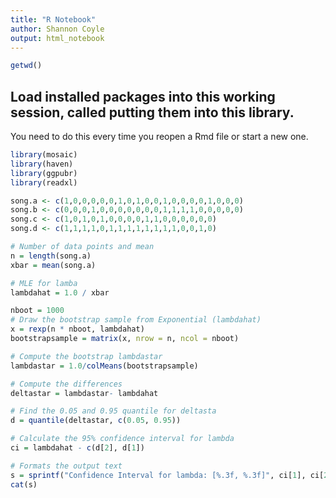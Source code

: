 ---
title: "R Notebook"
author: Shannon Coyle
output: html_notebook
---

```{r}
getwd()

```

## Load installed packages into this working session, called putting them into this library.
You need to do this every time you reopen a Rmd file or start a new one.
```{r, message=FALSE}
library(mosaic)
library(haven)
library(ggpubr)
library(readxl)
```

```{r}
song.a <- c(1,0,0,0,0,0,1,0,1,0,0,1,0,0,0,0,1,0,0,0)
song.b <- c(0,0,0,1,0,0,0,0,0,0,0,1,1,1,1,0,0,0,0,0)
song.c <- c(1,0,1,0,1,0,0,0,0,1,1,0,0,0,0,0,0)
song.d <- c(1,1,1,1,0,1,1,1,1,1,1,1,1,0,0,1,0)

# Number of data points and mean
n = length(song.a)
xbar = mean(song.a)

# MLE for lamba 
lambdahat = 1.0 / xbar

nboot = 1000
# Draw the bootstrap sample from Exponential (lambdahat)
x = rexp(n * nboot, lambdahat)
bootstrapsample = matrix(x, nrow = n, ncol = nboot)

# Compute the bootstrap lambdastar
lambdastar = 1.0/colMeans(bootstrapsample)

# Compute the differences
deltastar = lambdastar- lambdahat

# Find the 0.05 and 0.95 quantile for deltasta
d = quantile(deltastar, c(0.05, 0.95))

# Calculate the 95% confidence interval for lambda
ci = lambdahat - c(d[2], d[1])

# Formats the output text
s = sprintf("Confidence Interval for lambda: [%.3f, %.3f]", ci[1], ci[2])
cat(s)
```

